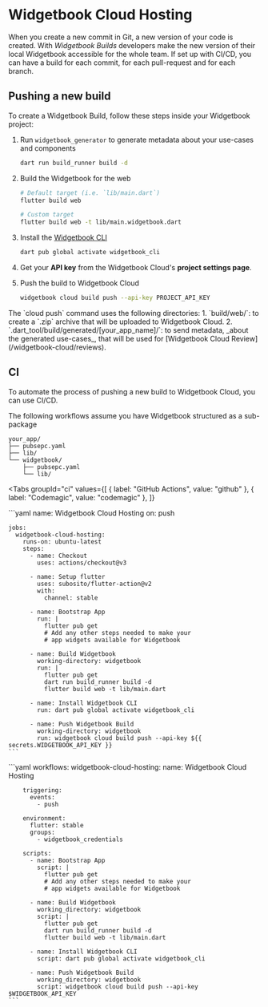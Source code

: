 # Widgetbook Cloud Hosting

When you create a new commit in Git, a new version of your code is created.
With _Widgetbook Builds_ developers make the new version of their local Widgetbook accessible for the whole team.
If set up with CI/CD, you can have a build for each commit, for each pull-request and for each branch.

## Pushing a new build

To create a Widgetbook Build, follow these steps inside your Widgetbook project:

1. Run `widgetbook_generator` to generate metadata about your use-cases and components

   ```bash
   dart run build_runner build -d
   ```

1. Build the Widgetbook for the web

   ```bash
   # Default target (i.e. `lib/main.dart`)
   flutter build web

   # Custom target
   flutter build web -t lib/main.widgetbook.dart
   ```

1. Install the [Widgetbook CLI](/widgetbook-cli/overview)

   ```bash
   dart pub global activate widgetbook_cli
   ```

1. Get your **API key** from the Widgetbook Cloud's **project settings page**.

1. Push the build to Widgetbook Cloud

   ```bash
   widgetbook cloud build push --api-key PROJECT_API_KEY
   ```

<Info>
The `cloud push` command uses the following directories:
  1. `build/web/`: to create a `.zip` archive that will be uploaded to Widgetbook Cloud.
  2. `.dart_tool/build/generated/[your_app_name]/`: to send metadata, _about the generated use-cases_, that will be used for [Widgetbook Cloud Review](/widgetbook-cloud/reviews). 
</Info>

## CI

To automate the process of pushing a new build to Widgetbook Cloud, you can use CI/CD.


<Info>
The following workflows assume you have Widgetbook structured as a sub-package

```tree
your_app/
├── pubsepc.yaml
├── lib/
└── widgetbook/
    ├── pubsepc.yaml
    └── lib/
```
</Info>

<Tabs
  groupId="ci"
  values={[
    { label: "GitHub Actions", value: "github" },
    { label: "Codemagic", value: "codemagic" },
  ]}
>
  <TabItem value="github">
    ```yaml
    name: Widgetbook Cloud Hosting
    on: push

    jobs:
      widgetbook-cloud-hosting:
        runs-on: ubuntu-latest
        steps:
          - name: Checkout
            uses: actions/checkout@v3

          - name: Setup flutter
            uses: subosito/flutter-action@v2
            with:
              channel: stable

          - name: Bootstrap App
            run: |
              flutter pub get
              # Add any other steps needed to make your
              # app widgets available for Widgetbook

          - name: Build Widgetbook
            working-directory: widgetbook
            run: |
              flutter pub get
              dart run build_runner build -d
              flutter build web -t lib/main.dart

          - name: Install Widgetbook CLI
            run: dart pub global activate widgetbook_cli

          - name: Push Widgetbook Build
            working-directory: widgetbook
            run: widgetbook cloud build push --api-key ${{ secrets.WIDGETBOOK_API_KEY }}
    ```
  </TabItem>

  <TabItem value="codemagic">
    ```yaml
    workflows:
      widgetbook-cloud-hosting:
        name: Widgetbook Cloud Hosting

        triggering:
          events:
            - push

        environment:
          flutter: stable
          groups:
            - widgetbook_credentials

        scripts:
          - name: Bootstrap App
            script: |
              flutter pub get
              # Add any other steps needed to make your
              # app widgets available for Widgetbook

          - name: Build Widgetbook
            working_directory: widgetbook
            script: |
              flutter pub get
              dart run build_runner build -d
              flutter build web -t lib/main.dart

          - name: Install Widgetbook CLI
            script: dart pub global activate widgetbook_cli

          - name: Push Widgetbook Build
            working_directory: widgetbook
            script: widgetbook cloud build push --api-key $WIDGETBOOK_API_KEY
    ```
  </TabItem>
</Tabs>
